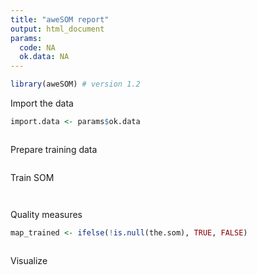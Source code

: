 ```yaml
---
title: "aweSOM report"
output: html_document
params:
  code: NA
  ok.data: NA
---
```


```r
library(aweSOM) # version 1.2
```

Import the data
```r
import.data <- params$ok.data
```

```r
```

Prepare training data
```r
```

Train SOM
```r
```

```r
```

Quality measures
```r
map_trained <- ifelse(!is.null(the.som), TRUE, FALSE)
```

```r
```

Visualize 
```r
```

